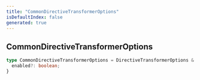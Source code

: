 ```yaml
---
title: "CommonDirectiveTransformerOptions"
isDefaultIndex: false
generated: true
---
```



<!-- This file was generated from the CommandKit source. Do not modify. Instead, re-run the "docgen" script -->


## CommonDirectiveTransformerOptions

<GenerationInfo sourceFile="packages/commandkit/src/plugins/plugin-runtime/builtin/CommonDirectiveTransformer.ts" sourceLine="10" packageName="commandkit" />



```ts title="Signature"
type CommonDirectiveTransformerOptions = DirectiveTransformerOptions & {
  enabled?: boolean;
}
```
